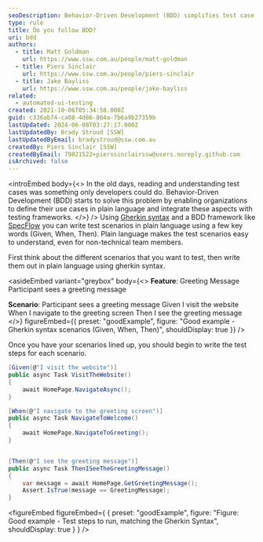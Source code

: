 ```yaml
---
seoDescription: Behavior-Driven Development (BDD) simplifies test case understanding by enabling organizations to define use cases in plain language, integrating with testing frameworks.
type: rule
title: Do you follow BDD?
uri: bdd
authors:
  - title: Matt Goldman
    url: https://www.ssw.com.au/people/matt-goldman
  - title: Piers Sinclair
    url: https://www.ssw.com.au/people/piers-sinclair
  - title: Jake Bayliss
    url: https://www.ssw.com.au/people/jake-bayliss
related:
  - automated-ui-testing
created: 2021-10-06T05:34:58.000Z
guid: c336ab74-ca08-4d86-864a-7b6a9b27359b
lastUpdated: 2024-06-08T03:27:17.000Z
lastUpdatedBy: Brady Stroud [SSW]
lastUpdatedByEmail: bradystroud@ssw.com.au
createdBy: Piers Sinclair [SSW]
createdByEmail: 79821522+pierssinclairssw@users.noreply.github.com
isArchived: false
---
```


<introEmbed
  body={<>
In the old days, reading and understanding test cases was something only developers could do. Behavior-Driven Development (BDD) starts to solve this problem by enabling organizations to define their use cases in plain language and integrate these aspects with testing frameworks.
  </>}
/>
Using [Gherkin syntax](https://specflow.org/learn/gherkin) and a BDD framework like [SpecFlow](https://specflow.org) you can write test scenarios in plain language using a few key words (Given, When, Then). Plain language makes the test scenarios easy to understand, even for non-technical team members.

First think about the different scenarios that you want to test, then write them out in plain language using gherkin syntax.


<asideEmbed
  variant="greybox"
  body={<>
    **Feature**: Greeting Message
Participant sees a greeting message

**Scenario**: Participant sees a greeting message
Given I visit the website
When I navigate to the greeting screen
Then I see the greeting message
  </>}
  figureEmbed={{
    preset: "goodExample",
    figure: "Good example - Gherkin syntax scenarios (Given, When, Then)",
    shouldDisplay: true
  }}
/>


Once you have your scenarios lined up, you should begin to write the test steps for each scenario.

```cs
[Given(@"I visit the website")]
public async Task VisitTheWebsite()
{
    await HomePage.NavigateAsync();
}

[When(@"I navigate to the greeting screen")]
public async Task NavigateToWelcome()
{
    await HomePage.NavigateToGreeting();
}


[Then(@"I see the greeting message")]
public async Task ThenISeeTheGreetingMessage()
{
    var message = await HomePage.GetGreetingMessage();
    Assert.IsTrue(message == GreetingMessage);
}
```
<figureEmbed figureEmbed={ {
  preset: "goodExample",
  figure: "Figure: Good example - Test steps to run, matching the Gherkin Syntax",
  shouldDisplay: true
} } />

